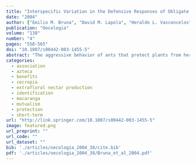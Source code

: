 ```yaml
---
title: "Interspecific Variation in the Defensive Responses of Obligate Plant-Ants: Experimental Tests and Consequences for Herbivory"
date: "2004"
author: ["Emilio M. Bruna", "David M. Lapola", "Heraldo L. Vasconcelos"]
publication: "Oecologia"
volume: "138"
number: "4"
pages: "558-565"
doi: "10.1007/s00442-003-1455-5"
abstract: "The aggressive behavior of ants that protect plants from herbivores in exchange for rewards such as shelter or food is thought to be an important form of biotic defense against herbivory, particularly in tropical systems. To date, however, no one has compared the defensive responses of different ant taxa associated with the same plant species, and attempted to relate these differences to longer-term efficacy of ant defense. We used experimental cues associated with herbivory—physical damage and extracts of chemical volatiles from leaf tissue—to compare the aggressive responses of two ant species obligately associated with the Amazonian myrmecophyte Tococa bullifera (Melastomataceae). We also conducted a colony removal experiment to quantify the level of resistance from herbivores provided to plants by each ant species. Our experiments demonstrate that some cues eliciting a strong response from one ant species elicited no response by the other. For cues that do elicit responses, the magnitude of these responses can vary interspecifically."
categories: 
  - association
  - azteca
  - benefits
  - cecropia
  - extrafloral nectar production
  - identification
  - macaranga
  - mutualism
  - protection
  - short-term
url: "http://link.springer.com/10.1007/s00442-003-1455-5"
image: featured.png
url_preprint: ""
url_code: ""
url_dataset: ""
bib: './articles/oecologia_2004_38/cite.bib'
pdf: './articles/oecologia_2004_38/Bruna_et_al_2004.pdf'
---
```

